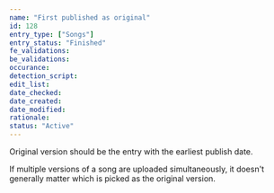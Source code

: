 ```yaml
---
name: "First published as original"
id: 128
entry_type: ["Songs"]
entry_status: "Finished"
fe_validations:
be_validations:
occurance:
detection_script:
edit_list:
date_checked:
date_created:
date_modified:
rationale:
status: "Active"
---
```

Original version should be the entry with the earliest publish date.

If multiple versions of a song are uploaded simultaneously, it doesn't generally matter which is picked as the original version.